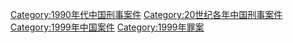 [[Category:1990年代中国刑事案件|Category:1990年代中国刑事案件]]
[[Category:20世纪各年中国刑事案件|Category:20世纪各年中国刑事案件]]
[[Category:1999年中国案件|Category:1999年中国案件]]
[[Category:1999年罪案|Category:1999年罪案]]